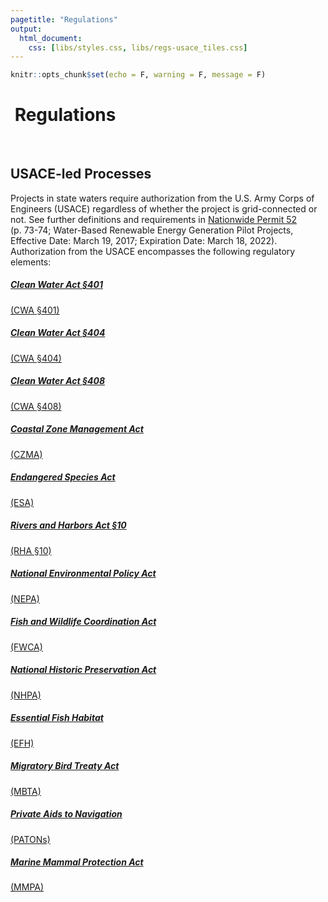 ```yaml
---
pagetitle: "Regulations"
output:
  html_document:
    css: [libs/styles.css, libs/regs-usace_tiles.css]
---
```


```r
knitr::opts_chunk$set(echo = F, warning = F, message = F)
```

<style>
.section h5 {
  margin-top: 0;
}
</style>

<h1>
  <a href="./regs.html" style="text-decoration:none;">
    <i class="fa fa-arrow-circle-left" style="color:#0b56a6"></i>
  </a>&nbsp;Regulations
</h1>

<br>

<div style="clear:both;"></div>

## USACE-led Processes

Projects in state waters require authorization from the U.S. Army Corps of Engineers (USACE) regardless of whether the project is grid-connected or not. See further definitions and requirements in <a href="https://www.govinfo.gov/content/pkg/FR-2017-01-06/pdf/2016-31355.pdf" target="_blank">Nationwide Permit 52 </a> (p. 73-74; Water-Based Renewable Energy Generation Pilot Projects, Effective Date: March 19, 2017; Expiration Date: March 18, 2022).  Authorization from the USACE encompasses the following regulatory elements:

<div style="clear:both;"></div>

<div class="tiles">

<div class="tile-01">
  <a href="https://openei.org/wiki/MHK-env/Regulations/CWA-401" target="_blank">
  <h5>Clean Water Act §401</h5>
  <p>(CWA §401)</p>
  </a>
</div>

<div class="tile-02">
  <a href="https://openei.org/wiki/MHK-env/Regulations/CWA-404" target="_blank">
  <h5>Clean Water Act §404</h5>
  <p>(CWA §404)</p>
  </a>
</div>

<div class="tile-03">
  <a href="https://openei.org/wiki/MHK-env/Regulations/CWA-408" target="_blank">
  <h5>Clean Water Act §408</h5>
  <p>(CWA §408)</p>
  </a>
</div>

<div class="tile-04">
  <a href="https://openei.org/wiki/MHK-env/Regulations/CZMA" target="_blank">
  <h5>Coastal Zone Management Act</h5>
  <p>(CZMA)</p>
  </a>
</div>

<div class="tile-05">
  <a href="https://openei.org/wiki/MHK-env/Regulations/ESA" target="_blank">
  <h5>Endangered Species Act</h5>
  <p>(ESA)</p>
  </a>
</div>

<div class="tile-06">
  <a href="https://openei.org/wiki/MHK-env/Regulations/RHA-10" target="_blank">
  <h5>Rivers and Harbors Act §10</h5>
  <p>(RHA §10)</p>
  </a>
</div>

<div class="tile-07">
  <a href="https://openei.org/wiki/MHK-env/Regulations/NEPA" target="_blank">
  <h5>National Environmental Policy Act</h5>
  <p>(NEPA)</p>
  </a>
</div>

<div class="tile-08">
  <a href="https://openei.org/wiki/MHK-env/Regulations/FWCA" target="_blank">
  <h5>Fish and Wildlife Coordination Act</h5>
  <p>(FWCA)</p>
  </a>
</div>

<div class="tile-09">
  <a href="https://openei.org/wiki/MHK-env/Regulations/NHPA" target="_blank">
  <h5>National Historic Preservation Act</h5>
  <p>(NHPA)</p>
  </a>
</div>

<div class="tile-10">
  <a href="https://openei.org/wiki/MHK-env/Regulations/Essential_Fish_Habitat" target="_blank">
  <h5>Essential Fish Habitat</h5>
  <p>(EFH)</p>
  </a>
</div>

<div class="tile-11">
  <a href="https://openei.org/wiki/MHK-env/Regulations/MBTA" target="_blank">
  <h5>Migratory Bird Treaty Act</h5>
  <p>(MBTA)</p>
  </a>
</div>

<div class="tile-12">
  <a href="https://openei.org/wiki/MHK-env/Regulations/PATON" target="_blank">
  <h5>Private Aids to Navigation</h5>
  <p>(PATONs)</p>
  </a>
</div>

<div class="tile-13">
  <a href="https://openei.org/wiki/MHK-env/Regulations/MMPA" target="_blank">
  <h5>Marine Mammal Protection Act</h5>
  <p>(MMPA)</p>
  </a>
</div>

</div>

<script>
$("#usace-led-processes > div.tiles > div > p").remove();
</script>

